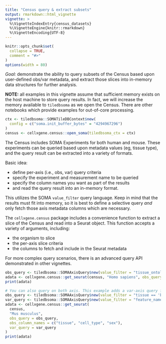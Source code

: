 ```yaml
---
title: "Census query & extract subsets"
output: rmarkdown::html_vignette
vignette: >
  %\VignetteIndexEntry{census_datasets}
  %\VignetteEngine{knitr::rmarkdown}
  %\VignetteEncoding{UTF-8}
---
```


```r
knitr::opts_chunk$set(
  collapse = TRUE,
  comment = "#>"
)
options(width = 80)
```

<!--
THIS VIGNETTE IS BASED ON:
https://github.com/chanzuckerberg/cellxgene-census/blob/main/api/python/notebooks/api_demo/census_query_extract.ipynb
-->

*Goal:* demonstrate the ability to query subsets of the Census based upon user-defined obs/var metadata, and extract those slices into in-memory data structures for further analysis.

**NOTE:** all examples in this vignette assume that sufficient memory exists on the host machine to store query results. In fact, we will increase the memory available to `tiledbsoma` as we open the Census. There are other notebooks which provide examples for out-of-core processing.

```r
ctx <- tiledbsoma::SOMATileDBContext$new(
  config = c("soma.init_buffer_bytes" = "4294967296")
)
census <- cellxgene.census::open_soma(tiledbsoma_ctx = ctx)
```

The Census includes SOMA Experiments for both human and mouse. These experiments can be queried based upon metadata values (eg, tissue type), and the query result can be extracted into a variety of formats.

Basic idea:

- define per-axis (i.e., obs, var) query criteria
- specify the experiment and measurement name to be queried
- specify the column names you want as part of the results
- and read the query result into an in-memory format.

This utilizes the SOMA `value_filter` query language. Keep in mind that the results must fit into memory, so it is best to define a selective query *and* only fetch those axis metadata columns which are necessary.

The `cellxgene.census` package includes a convenience function to extract a slice of the Census and read into a Seurat object. This function accepts a variety of arguments, including:

- the organism to slice
- the per-axis slice criteria
- the columns to fetch and include in the Seurat metadata

For more complex query scenarios, there is an advanced query API demonstrated in other vignettes.

```r
obs_query <- tiledbsoma::SOMAAxisQuery$new(value_filter = "tissue_ontology_term_id=='UBERON:0002048' && sex_ontology_term_id=='PATO:0000383' && cell_type_ontology_term_id %in% c('CL:0002063', 'CL:0000499')")
adata <- cellxgene.census::get_seurat(census, "Homo sapiens", obs_query = obs_query)
print(adata)
```
```r
# You can also query on both axis. This example adds a var-axis query for a handful of genes, and queries the mouse experiment.
obs_query <- tiledbsoma::SOMAAxisQuery$new(value_filter = "tissue == 'brain'")
var_query <- tiledbsoma::SOMAAxisQuery$new(value_filter = "feature_name %in% c('Gm16259', 'Dcaf5', 'Gm53058')")
adata <- cellxgene.census::get_seurat(
  census,
  "Mus musculus",
  obs_query = obs_query,
  obs_column_names = c("tissue", "cell_type", "sex"),
  var_query = var_query
)
print(adata)
```
